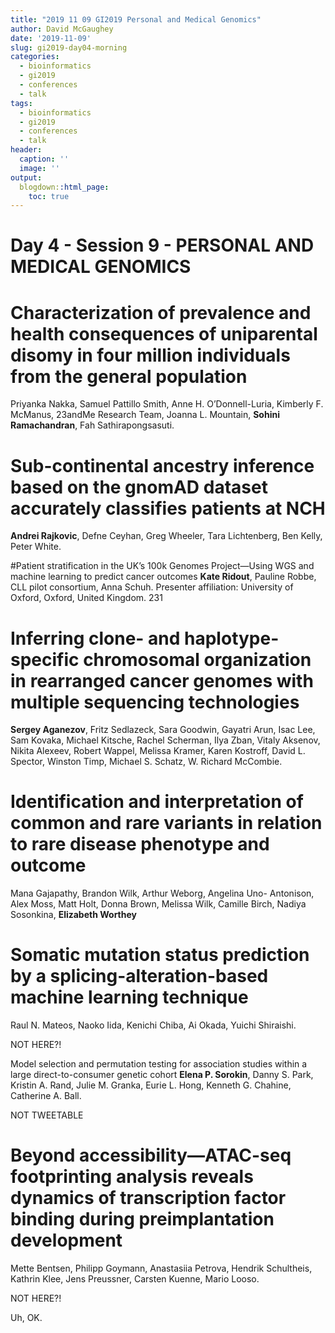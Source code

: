 ```yaml
---
title: "2019 11 09 GI2019 Personal and Medical Genomics"
author: David McGaughey
date: '2019-11-09'
slug: gi2019-day04-morning
categories:
  - bioinformatics
  - gi2019
  - conferences
  - talk
tags:
  - bioinformatics
  - gi2019
  - conferences
  - talk
header:
  caption: ''
  image: ''
output:
  blogdown::html_page:
    toc: true
---
```


# Day 4 - Session 9 - PERSONAL AND MEDICAL GENOMICS

# Characterization of prevalence and health consequences of uniparental disomy in four million individuals from the general population
Priyanka Nakka, Samuel Pattillo Smith, Anne H. O’Donnell-Luria, Kimberly F. McManus, 23andMe Research Team, Joanna L. Mountain, **Sohini Ramachandran**, Fah Sathirapongsasuti.

# Sub-continental ancestry inference based on the gnomAD dataset accurately classifies patients at NCH
**Andrei Rajkovic**, Defne Ceyhan, Greg Wheeler, Tara Lichtenberg, Ben Kelly, Peter White.

#Patient stratification in the UK’s 100k Genomes Project—Using WGS and machine learning to predict cancer outcomes
**Kate Ridout**, Pauline Robbe, CLL pilot consortium, Anna Schuh.
Presenter affiliation: University of Oxford, Oxford, United Kingdom. 231

# Inferring clone- and haplotype-specific chromosomal organization in rearranged cancer genomes with multiple sequencing technologies
**Sergey Aganezov**, Fritz Sedlazeck, Sara Goodwin, Gayatri Arun, Isac Lee, Sam Kovaka, Michael Kitsche, Rachel Scherman, Ilya Zban, Vitaly Aksenov, Nikita Alexeev, Robert Wappel, Melissa Kramer, Karen Kostroff, David L. Spector, Winston Timp, Michael S. Schatz, W. Richard McCombie.

# Identification and interpretation of common and rare variants in relation to rare disease phenotype and outcome
Mana Gajapathy, Brandon Wilk, Arthur Weborg, Angelina Uno- Antonison, Alex Moss, Matt Holt, Donna Brown, Melissa Wilk, Camille Birch, Nadiya Sosonkina, **Elizabeth Worthey**

# Somatic mutation status prediction by a splicing-alteration-based machine learning technique
Raul N. Mateos, Naoko Iida, Kenichi Chiba, Ai Okada, Yuichi Shiraishi. 

NOT HERE?!

Model selection and permutation testing for association studies within a large direct-to-consumer genetic cohort
**Elena P. Sorokin**, Danny S. Park, Kristin A. Rand, Julie M. Granka, Eurie L. Hong, Kenneth G. Chahine, Catherine A. Ball.

NOT TWEETABLE

# Beyond accessibility—ATAC-seq footprinting analysis reveals dynamics of transcription factor binding during preimplantation development
Mette Bentsen, Philipp Goymann, Anastasiia Petrova, Hendrik Schultheis, Kathrin Klee, Jens Preussner, Carsten Kuenne, Mario Looso.

NOT HERE?!

Uh, OK.